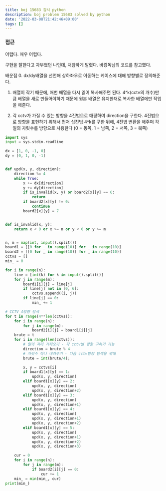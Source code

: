 ```yaml
---
title: boj 15683 감시 python
description: boj problem 15683 solved by python
date: '2022-03-08T21:42:46+09:00'
tags: []
---
```


### 접근
어렵다. 매우 어렵다.

구현을 잘한다고 자부했던 나인데, 처참하게 발렸다. 바킹독님의 코드를 참고했다.

배운점
0. dx/dy배열을 선언해 상하좌우로 이동하는 케이스에 대해 방향별로 정의해준다.

1. 배열이 작기 때문에, 매번 배열을 다시 읽어 복사해주면 된다. 4^k(cctv의 개수)만큼 배열을 새로 만들어야하기 때문에
원본 배열은 유지한채로 복사한 배열에만 작업을 해준다.

2. 각 cctv가 가질 수 있는 방향을 4진법으로 매핑하여 direction을 구한다. 4진법으로 방향을 표현하기 위해서 먼저
십진법 4^k를 구한 뒤에, 4진법 변환을 해주며 각 일의 자릿수를 방향으로 사용한다 (0 = 동쪽, 1 = 남쪽, 2 = 서쪽, 3 = 북쪽)

```python
import sys
input = sys.stdin.readline

dx = [1, 0, -1, 0]
dy = [0, 1, 0, -1]


def upd(x, y, direction):
    direction %= 4
    while True:
        x += dx[direction]
        y += dy[direction]
        if is_invalid(x, y) or board2[x][y] == 6:
            return
        if board2[x][y] != 0:
            continue
        board2[x][y] = 7


def is_invalid(x, y):
    return x < 0 or x >= n or y < 0 or y >= m


n, m = map(int, input().split())
board1 = [[0 for _ in range(10)] for _ in range(10)]
board2 = [[0 for _ in range(10)] for _ in range(10)]
cctvs = []
min_ = 0

for i in range(n):
    line = [int(k) for k in input().split()]
    for j in range(m):
        board1[i][j] = line[j]
        if line[j] not in [0, 6]:
            cctvs.append((i, j))
        if line[j] == 0:
            min_ += 1

# CCTV 4방향 탐색
for t in range(4**len(cctvs)):
    for i in range(n):
        for j in range(m):
            board2[i][j] = board1[i][j]
    brute = t
    for i in range(len(cctvs)):
        # 일의 자리 가져오기 - 각 cctv별 방향 구하기 가능
        direction = brute % 4
        # 자릿수 하나 내려주기 - 다음 cctv방향 탐색을 위해
        brute = int(brute/4);

        x, y = cctvs[i]
        if board1[x][y] == 1:
            upd(x, y, direction)
        elif board1[x][y] == 2:
            upd(x, y, direction)
            upd(x, y, direction+2)
        elif board1[x][y] == 3:
            upd(x, y, direction)
            upd(x, y, direction+1)
        elif board1[x][y] == 4:
            upd(x, y, direction)
            upd(x, y, direction+1)
            upd(x, y, direction+2)
        elif board1[x][y] == 5:
            upd(x, y, direction)
            upd(x, y, direction+1)
            upd(x, y, direction+2)
            upd(x, y, direction+3)

    cur = 0
    for i in range(n):
        for j in range(m):
            if board2[i][j] == 0:
                cur += 1
    min_ = min(min_, cur)
print(min_)
```

